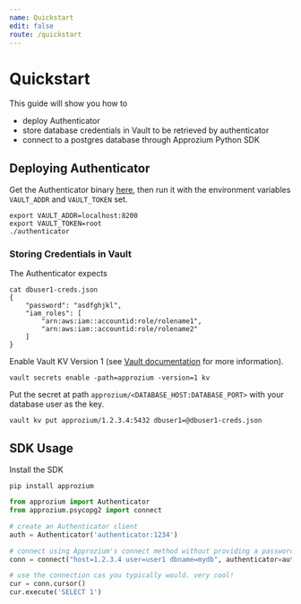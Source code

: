 ```yaml
---
name: Quickstart
edit: false
route: /quickstart
---
```


# Quickstart
This guide will show you how to
- deploy Authenticator
- store database credentials in Vault to be retrieved by authenticator
- connect to a postgres database through Approzium Python SDK

## Deploying Authenticator
Get the Authenticator binary [here](https://github.com/approzium/approzium/tree/develop/authenticator), then run it with the environment variables `VAULT_ADDR` and `VAULT_TOKEN` set.
```shell
export VAULT_ADDR=localhost:8200
export VAULT_TOKEN=root
./authenticator
```

### Storing Credentials in Vault
The Authenticator expects 
```shell
cat dbuser1-creds.json
{
    "password": "asdfghjkl",
    "iam_roles": [
        "arn:aws:iam::accountid:role/rolename1",
        "arn:aws:iam::accountid:role/rolename2"
    ]
}
```

Enable Vault KV Version 1 (see [Vault documentation](https://www.vaultproject.io/docs/secrets/kv/kv-v1) for more information).
```shell
vault secrets enable -path=approzium -version=1 kv
```

Put the secret at path `approzium/<DATABASE_HOST:DATABASE_PORT>` with your database user as the key.
```shell
vault kv put approzium/1.2.3.4:5432 dbuser1=@dbuser1-creds.json
```

## SDK Usage
Install the SDK
```shell
pip install approzium
```

```python
from approzium import Authenticator
from approzium.psycopg2 import connect

# create an Authenticator client
auth = Authenticator('authenticator:1234')

# connect using Approzium's connect method without providing a password
conn = connect("host=1.2.3.4 user=user1 dbname=mydb", authenticator=auth)

# use the connection cas you typically would. very cool!
cur = conn.cursor()
cur.execute('SELECT 1')
```